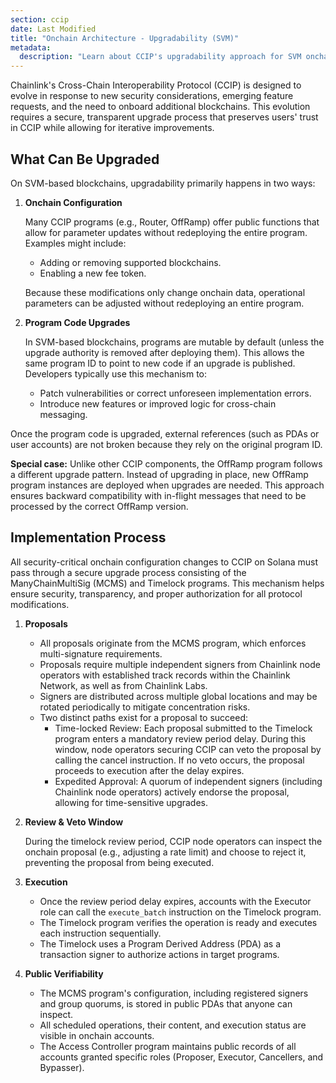 ```yaml
---
section: ccip
date: Last Modified
title: "Onchain Architecture - Upgradability (SVM)"
metadata:
  description: "Learn about CCIP's upgradability approach for SVM onchain architecture, focusing on configuration changes, program code upgrades, and the timelock process."
---
```


Chainlink's Cross-Chain Interoperability Protocol (CCIP) is designed to evolve in response to new security considerations, emerging feature requests, and the need to onboard additional blockchains. This evolution requires a secure, transparent upgrade process that preserves users' trust in CCIP while allowing for iterative improvements.

## What Can Be Upgraded

On SVM-based blockchains, upgradability primarily happens in two ways:

1. **Onchain Configuration**

   Many CCIP programs (e.g., Router, OffRamp) offer public functions that allow for parameter updates without redeploying the entire program. Examples might include:

   - Adding or removing supported blockchains.
   - Enabling a new fee token.

   Because these modifications only change onchain data, operational parameters can be adjusted without redeploying an entire program.

1. **Program Code Upgrades**

   In SVM-based blockchains, programs are mutable by default (unless the upgrade authority is removed after deploying them). This allows the same program ID to point to new code if an upgrade is published. Developers typically use this mechanism to:

   - Patch vulnerabilities or correct unforeseen implementation errors.
   - Introduce new features or improved logic for cross-chain messaging.

Once the program code is upgraded, external references (such as PDAs or user accounts) are not broken because they rely on the original program ID.

**Special case:** Unlike other CCIP components, the OffRamp program follows a different upgrade pattern. Instead of upgrading in place, new OffRamp program instances are deployed when upgrades are needed. This approach ensures backward compatibility with in-flight messages that need to be processed by the correct OffRamp version.

## Implementation Process

All security-critical onchain configuration changes to CCIP on Solana must pass through a secure upgrade process consisting of the ManyChainMultiSig (MCMS) and Timelock programs. This mechanism helps ensure security, transparency, and proper authorization for all protocol modifications.

1. **Proposals**

   - All proposals originate from the MCMS program, which enforces multi-signature requirements.
   - Proposals require multiple independent signers from Chainlink node operators with established track records within the Chainlink Network, as well as from Chainlink Labs.
   - Signers are distributed across multiple global locations and may be rotated periodically to mitigate concentration risks.
   - Two distinct paths exist for a proposal to succeed:
     - Time-locked Review: Each proposal submitted to the Timelock program enters a mandatory review period delay. During this window, node operators securing CCIP can veto the proposal by calling the cancel instruction. If no veto occurs, the proposal proceeds to execution after the delay expires.
     - Expedited Approval: A quorum of independent signers (including Chainlink node operators) actively endorse the proposal, allowing for time-sensitive upgrades.

1. **Review & Veto Window**

   During the timelock review period, CCIP node operators can inspect the onchain proposal (e.g., adjusting a rate limit) and choose to reject it, preventing the proposal from being executed.

1. **Execution**

   - Once the review period delay expires, accounts with the Executor role can call the `execute_batch` instruction on the Timelock program.
   - The Timelock program verifies the operation is ready and executes each instruction sequentially.
   - The Timelock uses a Program Derived Address (PDA) as a transaction signer to authorize actions in target programs.

1. **Public Verifiability**

   - The MCMS program's configuration, including registered signers and group quorums, is stored in public PDAs that anyone can inspect.
   - All scheduled operations, their content, and execution status are visible in onchain accounts.
   - The Access Controller program maintains public records of all accounts granted specific roles (Proposer, Executor, Cancellers, and Bypasser).
